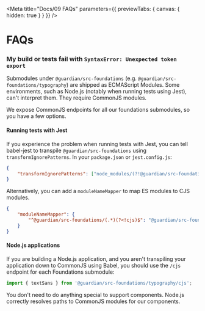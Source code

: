 
<Meta
	title="Docs/09 FAQs"
	parameters={{ previewTabs: { canvas: { hidden: true } } }}
/>

# FAQs

### My build or tests fail with `SyntaxError: Unexpected token export`

Submodules under `@guardian/src-foundations` (e.g. `@guardian/src-foundations/typography`) are shipped as ECMAScript Modules. Some environments, such as Node.js (notably when running tests using Jest), can't interpret them. They require CommonJS modules.

We expose CommonJS endpoints for all our foundations submodules, so you have a few options.

#### Running tests with Jest

If you experience the problem when running tests with Jest, you can tell babel-jest to transpile `@guardian/src-foundations` using `transformIgnorePatterns`. In your `package.json` or `jest.config.js`:

```json
{
	"transformIgnorePatterns": ["node_modules/(?!@guardian/src-foundations/)"]
}
```

Alternatively, you can add a `moduleNameMapper` to map ES modules to CJS modules.

```json
{
	"moduleNameMapper": {
		"^@guardian/src-foundations/(.*)(?<!cjs)$": "@guardian/src-foundations/$1/cjs"
	}
}
```

#### Node.js applications

If you are building a Node.js application, and you aren't transpiling your application down to CommonJS using Babel, you should use the `/cjs` endpoint for each Foundations submodule:

```js
import { textSans } from '@guardian/src-foundations/typography/cjs';
```

You don't need to do anything special to support components. Node.js correctly resolves paths to CommonJS modules for our components.
